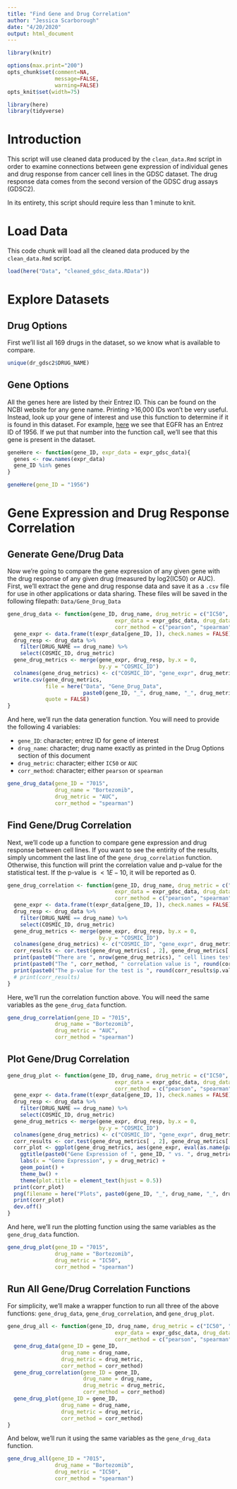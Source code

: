 ```yaml
---
title: "Find Gene and Drug Correlation"
author: "Jessica Scarborough"
date: "4/20/2020"
output: html_document
---
```


```r
library(knitr)

options(max.print="200")
opts_chunk$set(comment=NA,
               message=FALSE,
               warning=FALSE)
opts_knit$set(width=75)

library(here)
library(tidyverse)
```

# Introduction

This script will use cleaned data produced by the `clean_data.Rmd` script in order to examine connections between gene expression of individual genes and drug response from cancer cell lines in the GDSC dataset. The drug response data comes from the second version of the GDSC drug assays (GDSC2).

In its entirety, this script should require less than 1 minute to knit. 

# Load Data

This code chunk will load all the cleaned data produced by the `clean_data.Rmd` script. 

```r

load(here("Data", "cleaned_gdsc_data.RData"))

```

# Explore Datasets

## Drug Options

First we'll list all 169 drugs in the dataset, so we know what is available to compare. 

```r

unique(dr_gdsc2$DRUG_NAME)

```


## Gene Options

All the genes here are listed by their Entrez ID. This can be found on the NCBI website for any gene name. Printing >16,000 IDs won't be very useful. Instead, look up your gene of interest and use this function to determine if it is found in this dataset. For example, [here](https://www.ncbi.nlm.nih.gov/gene/1956) we see that EGFR has an Entrez ID of 1956. If we put that number into the function call, we'll see that this gene is present in the dataset. 

```r

geneHere <- function(gene_ID, expr_data = expr_gdsc_data){
  genes <- row.names(expr_data)
  gene_ID %in% genes
}

geneHere(gene_ID = "1956")

```

# Gene Expression and Drug Response Correlation

## Generate Gene/Drug Data

Now we're going to compare the gene expression of any given gene with the drug response of any given drug (measured by log2(IC50) or AUC). First, we'll extract the gene and drug response data and save it as a `.csv` file for use in other applications or data sharing. These files will be saved in the following filepath: `Data/Gene_Drug_Data`

```r

gene_drug_data <- function(gene_ID, drug_name, drug_metric = c("IC50", "AUC"),
                                  expr_data = expr_gdsc_data, drug_data = dr_gdsc2,
                                  corr_method = c("pearson", "spearman")){
  gene_expr <- data.frame(t(expr_data[gene_ID, ]), check.names = FALSE)
  drug_resp <- drug_data %>%
    filter(DRUG_NAME == drug_name) %>%
    select(COSMIC_ID, drug_metric)
  gene_drug_metrics <- merge(gene_expr, drug_resp, by.x = 0, 
                             by.y = "COSMIC_ID")
  colnames(gene_drug_metrics) <- c("COSMIC_ID", "gene_expr", drug_metric)
  write.csv(gene_drug_metrics, 
            file = here("Data", "Gene_Drug_Data", 
                        paste0(gene_ID, "_", drug_name, "_", drug_metric, ".csv")),
            quote = FALSE)
}
```


And here, we'll run the data generation function. You will need to provide the following 4 variables: 

- `gene_ID`: character; entrez ID for gene of interest
- `drug_name`: character; drug name exactly as printed in the Drug Options section of this document
- `drug_metric`: character; either `IC50` or `AUC`
- `corr_method`: character; either `pearson` or `spearman`

```r

gene_drug_data(gene_ID = "7015",
               drug_name = "Bortezomib",
               drug_metric = "AUC", 
               corr_method = "spearman")

```


## Find Gene/Drug Correlation

Next, we'll code up a function to compare gene expression and drug response between cell lines. If you want to see the entirity of the results, simply uncomment the last line of the `gene_drug_correlation` function. Otherwise, this function will print the correlation value and p-value for the statistical test. If the p-value is $<1E-10$, it will be reported as 0. 

```r

gene_drug_correlation <- function(gene_ID, drug_name, drug_metric = c("IC50", "AUC"),
                                  expr_data = expr_gdsc_data, drug_data = dr_gdsc2,
                                  corr_method = c("pearson", "spearman")){
  gene_expr <- data.frame(t(expr_data[gene_ID, ]), check.names = FALSE)
  drug_resp <- drug_data %>%
    filter(DRUG_NAME == drug_name) %>%
    select(COSMIC_ID, drug_metric)
  gene_drug_metrics <- merge(gene_expr, drug_resp, by.x = 0, 
                             by.y = "COSMIC_ID")
  colnames(gene_drug_metrics) <- c("COSMIC_ID", "gene_expr", drug_metric)
  corr_results <- cor.test(gene_drug_metrics[ , 2], gene_drug_metrics[ , 3], method = corr_method)
  print(paste0("There are ", nrow(gene_drug_metrics), " cell lines tested against ", drug_name, "."))
  print(paste0("The ", corr_method, " correlation value is ", round(corr_results$estimate, digits = 3), "."))
  print(paste0("The p-value for the test is ", round(corr_results$p.value, digits = 10), "."))
  # print(corr_results)
}
```

Here, we'll run the correlation function above. You will need the same variables as the `gene_drug_data` function.

```r

gene_drug_correlation(gene_ID = "7015",
               drug_name = "Bortezomib",
               drug_metric = "AUC", 
               corr_method = "spearman")


```


## Plot Gene/Drug Correlation

```r

gene_drug_plot <- function(gene_ID, drug_name, drug_metric = c("IC50", "AUC"),
                                  expr_data = expr_gdsc_data, drug_data = dr_gdsc2,
                                  corr_method = c("pearson", "spearman")){
  gene_expr <- data.frame(t(expr_data[gene_ID, ]), check.names = FALSE)
  drug_resp <- drug_data %>%
    filter(DRUG_NAME == drug_name) %>%
    select(COSMIC_ID, drug_metric)
  gene_drug_metrics <- merge(gene_expr, drug_resp, by.x = 0, 
                             by.y = "COSMIC_ID")
  colnames(gene_drug_metrics) <- c("COSMIC_ID", "gene_expr", drug_metric)
  corr_results <- cor.test(gene_drug_metrics[ , 2], gene_drug_metrics[ , 3], method = corr_method)
  corr_plot <- ggplot(gene_drug_metrics, aes(gene_expr, eval(as.name(paste(drug_metric))))) + 
    ggtitle(paste0("Gene Expression of ", gene_ID, " vs. ", drug_metric, " of ", drug_name)) + 
    labs(x = "Gene Expression", y = drug_metric) +
    geom_point() +
    theme_bw() + 
    theme(plot.title = element_text(hjust = 0.5))
  print(corr_plot)
  png(filename = here("Plots", paste0(gene_ID, "_", drug_name, "_", drug_metric, "_", corr_method, ".png")))
  print(corr_plot)
  dev.off()
}

```

And here, we'll run the plotting function using the same variables as the `gene_drug_data` function.

```r

gene_drug_plot(gene_ID = "7015",
               drug_name = "Bortezomib",
               drug_metric = "IC50", 
               corr_method = "spearman")

```

## Run All Gene/Drug Correlation Functions

For simplicity, we'll make a wrapper function to run all three of the above functions: `gene_drug_data`, `gene_drug_correlation`, and `gene_drug_plot`.

```r

gene_drug_all <- function(gene_ID, drug_name, drug_metric = c("IC50", "AUC"),
                                  expr_data = expr_gdsc_data, drug_data = dr_gdsc2,
                                  corr_method = c("pearson", "spearman")){
  gene_drug_data(gene_ID = gene_ID,
                 drug_name = drug_name,
                 drug_metric = drug_metric, 
                 corr_method = corr_method)
  gene_drug_correlation(gene_ID = gene_ID,
                        drug_name = drug_name,
                        drug_metric = drug_metric, 
                        corr_method = corr_method)
  gene_drug_plot(gene_ID = gene_ID,
                 drug_name = drug_name,
                 drug_metric = drug_metric, 
                 corr_method = corr_method)
}

```

And below, we'll run it using the same variables as the `gene_drug_data` function. 

```r

gene_drug_all(gene_ID = "7015",
               drug_name = "Bortezomib",
               drug_metric = "IC50", 
               corr_method = "spearman")

```

